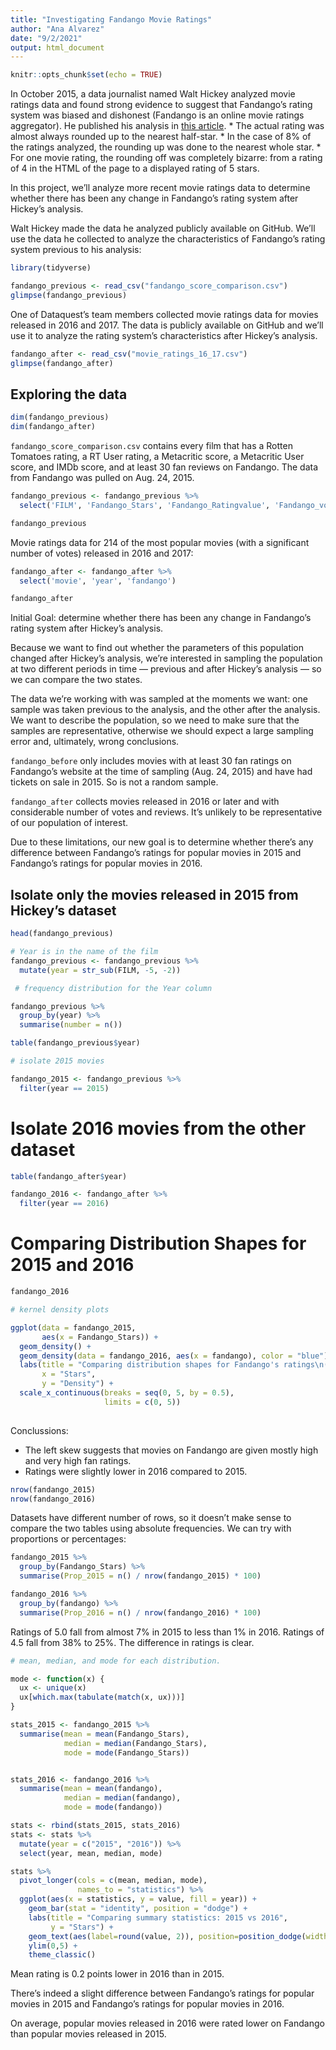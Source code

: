 ```yaml
---
title: "Investigating Fandango Movie Ratings"
author: "Ana Alvarez"
date: "9/2/2021"
output: html_document
---
```


```r
knitr::opts_chunk$set(echo = TRUE)
```
In October 2015, a data journalist named Walt Hickey analyzed movie ratings data and found strong evidence to suggest that Fandango's rating system was biased and dishonest (Fandango is an online movie ratings aggregator). He published his analysis in [this article](https://fivethirtyeight.com/features/fandango-movies-ratings/).
* The actual rating was almost always rounded up to the nearest half-star. 
* In the case of 8% of the ratings analyzed, the rounding up was done to the nearest whole star.
* For one movie rating, the rounding off was completely bizarre: from a rating of 4 in the HTML of the page to a displayed rating of 5 stars.

In this project, we'll analyze more recent movie ratings data to determine whether there has been any change in Fandango's rating system after Hickey's analysis.

Walt Hickey made the data he analyzed publicly available on GitHub. We'll use the data he collected to analyze the characteristics of Fandango's rating system previous to his analysis:
```r
library(tidyverse)

fandango_previous <- read_csv("fandango_score_comparison.csv")
glimpse(fandango_previous)
```

One of Dataquest's team members collected movie ratings data for movies released in 2016 and 2017. The data is publicly available on GitHub and we'll use it to analyze the rating system's characteristics after Hickey's analysis.
```r
fandango_after <- read_csv("movie_ratings_16_17.csv")
glimpse(fandango_after)
```
## Exploring the data
```r
dim(fandango_previous)
dim(fandango_after)

```
`fandango_score_comparison.csv` contains every film that has a Rotten Tomatoes rating, a RT User rating, a Metacritic score, a Metacritic User score, and IMDb score, and at least 30 fan reviews on Fandango. The data from Fandango was pulled on Aug. 24, 2015.

```r
fandango_previous <- fandango_previous %>% 
  select('FILM', 'Fandango_Stars', 'Fandango_Ratingvalue', 'Fandango_votes', 'Fandango_Difference')

fandango_previous
```

Movie ratings data for 214 of the most popular movies (with a significant number of votes) released in 2016 and 2017:

```r
fandango_after <- fandango_after %>% 
  select('movie', 'year', 'fandango')

fandango_after
```

Initial Goal: determine whether there has been any change in Fandango's rating system after Hickey's analysis.

Because we want to find out whether the parameters of this population changed after Hickey's analysis, we're interested in sampling the population at two different periods in time — previous and after Hickey's analysis — so we can compare the two states.

The data we're working with was sampled at the moments we want: one sample was taken previous to the analysis, and the other after the analysis. We want to describe the population, so we need to make sure that the samples are representative, otherwise we should expect a large sampling error and, ultimately, wrong conclusions.

`fandango_before` only includes movies with at least 30 fan ratings on Fandango's website at the time of sampling (Aug. 24, 2015) and have had tickets on sale in 2015. So is not a random sample.

`fandango_after` collects movies released in 2016 or later and with considerable number of votes and reviews. It's unlikely to be representative of our population of interest.

Due to these limitations, our new goal is to determine whether there's any difference between Fandango's ratings for popular movies in 2015 and Fandango's ratings for popular movies in 2016.

##  Isolate only the movies released in 2015 from Hickey's dataset

```r
head(fandango_previous)

# Year is in the name of the film
fandango_previous <- fandango_previous %>% 
  mutate(year = str_sub(FILM, -5, -2))

```
```r
 # frequency distribution for the Year column

fandango_previous %>% 
  group_by(year) %>% 
  summarise(number = n())

table(fandango_previous$year)

# isolate 2015 movies

fandango_2015 <- fandango_previous %>% 
  filter(year == 2015)
```

# Isolate 2016 movies from the other dataset
```r
table(fandango_after$year)

fandango_2016 <- fandango_after %>% 
  filter(year == 2016)
```
# Comparing Distribution Shapes for 2015 and 2016
```r
fandango_2016
```


```r
# kernel density plots

ggplot(data = fandango_2015, 
       aes(x = Fandango_Stars)) +
  geom_density() +
  geom_density(data = fandango_2016, aes(x = fandango), color = "blue") +
  labs(title = "Comparing distribution shapes for Fandango's ratings\n(2015 vs 2016)",
       x = "Stars",
       y = "Density") +
  scale_x_continuous(breaks = seq(0, 5, by = 0.5),
                     limits = c(0, 5))
  
```
Conclussions:

* The left skew suggests that movies on Fandango are given mostly high and very high fan ratings.
* Ratings were slightly lower in 2016 compared to 2015.

```r
nrow(fandango_2015)
nrow(fandango_2016)
```
Datasets have different number of rows, so it doesn't make sense to compare the two tables using absolute frequencies. We can try with proportions or percentages:

```r
fandango_2015 %>% 
  group_by(Fandango_Stars) %>% 
  summarise(Prop_2015 = n() / nrow(fandango_2015) * 100)

fandango_2016 %>% 
  group_by(fandango) %>% 
  summarise(Prop_2016 = n() / nrow(fandango_2016) * 100)
```
Ratings of 5.0 fall from almost 7% in 2015 to less than 1% in 2016. Ratings of 4.5 fall from 38% to 25%.
The difference in ratings is clear.

```r
# mean, median, and mode for each distribution.

mode <- function(x) {
  ux <- unique(x)
  ux[which.max(tabulate(match(x, ux)))]
}

stats_2015 <- fandango_2015 %>% 
  summarise(mean = mean(Fandango_Stars),
            median = median(Fandango_Stars),
            mode = mode(Fandango_Stars))


stats_2016 <- fandango_2016 %>% 
  summarise(mean = mean(fandango),
            median = median(fandango),
            mode = mode(fandango))

stats <- rbind(stats_2015, stats_2016)
stats <- stats %>% 
  mutate(year = c("2015", "2016")) %>% 
  select(year, mean, median, mode)

stats %>% 
  pivot_longer(cols = c(mean, median, mode),
               names_to = "statistics") %>% 
  ggplot(aes(x = statistics, y = value, fill = year)) +
    geom_bar(stat = "identity", position = "dodge") +
    labs(title = "Comparing summary statistics: 2015 vs 2016",
         y = "Stars") +
    geom_text(aes(label=round(value, 2)), position=position_dodge(width=0.9), vjust=-0.25) +
    ylim(0,5) +
    theme_classic()
```
Mean rating is 0.2 points lower in 2016 than in 2015.

There's indeed a slight difference between Fandango's ratings for popular movies in 2015 and Fandango's ratings for popular movies in 2016.

On average, popular movies released in 2016 were rated lower on Fandango than popular movies released in 2015.





